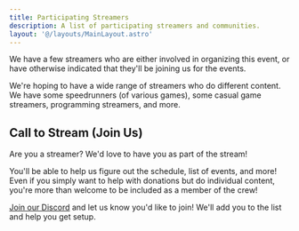 ```yaml
---
title: Participating Streamers
description: A list of participating streamers and communities.
layout: '@/layouts/MainLayout.astro'
---
```



We have a few streamers who are either involved in organizing this event, or have otherwise indicated that they'll be joining
us for the events.

We're hoping to have a wide range of streamers who do different content. We have some speedrunners (of various games), some casual game streamers, programming streamers, and more.

<Streamers />

## Call to Stream (Join Us)

Are you a streamer? We'd love to have you as part of the stream!

You'll be able to help us figure out the schedule, list of events, and more! Even if you simply want to help with donations
but do individual content, you're more than welcome to be included as a member of the crew!

<a href={DISCORD_URL}>Join our Discord</a> and let us know you'd like to join! We'll add you to the list and help
you get setup.
